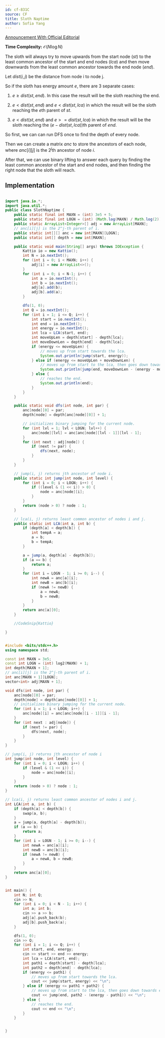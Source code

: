 ```yaml
---
id: cf-831C
source: CF
title: Sloth Naptime
author: Sofia Yang
---
```


[Announcement With Official Editorial](https://codeforces.com/blog/entry/81527)

**Time Complexity:** $\mathcal{O}(N \log N)$

The sloth will always try to move upwards from the start node $(st)$ to the
least common ancestor of the start and end nodes $(lca)$ and then move downwards
from the least common ancestor towards the end node $(end)$.

Let $dist(i, j)$ be the distance from node i to node j.

So if the sloth has energy amount $e$, there are 3 separate cases:

1. $e ≥ dist(st, end)$. In this case the result will be the sloth reaching the
   end.

2. $e < dist(st, end)$ and $e < dist(st, lca)$ in which the result will be the
   sloth reaching the $e$th parent of $st$.

3. $e < dist(st, end)$ and $e >= dist(st, lca)$ in which the result will be the
   sloth reaching the $(e - dist(st, lca))$th parent of $end$.

So first, we can can run DFS once to find the depth of every node.

Then we can create a matrix $anc$ to store the ancestors of each node, where
$anc[i][j]$ is the $2^j$th ancestor of node $i$.

After that, we can use binary lifting to answer each query by finding the least
common ancestor of the start and end nodes, and then finding the right node that
the sloth will reach.

## Implementation

<LanguageSection>

<JavaSection>

```java

import java.io.*;
import java.util.*;
public class SlothNaptime {
	public static final int MAXN = (int) 3e5 + 5;
	public static final int LOGN = (int) (Math.log(MAXN) / Math.log(2)) + 1;
	public static ArrayList<Integer>[] adj = new ArrayList[MAXN];
	// anc[i][j] is the 2^j-th parent of i.
	public static int[][] anc = new int[MAXN][LOGN];
	public static int[] depth = new int[MAXN];

    public static void main(String[] args) throws IOException {
    	Kattio io = new Kattio();
    	int N = io.nextInt();
    	for (int i = 0; i < MAXN; i++) {
    		adj[i] = new ArrayList<>();
    	}
    	for (int i = 0; i < N-1; i++) {
    		int a = io.nextInt();
    		int b = io.nextInt();
    		adj[a].add(b);
    		adj[b].add(a);
    	}

    	dfs(1, 0);
    	int Q = io.nextInt();
    	for (int i = 1; i <= Q; i++) {
    		int start = io.nextInt();
    		int end = io.nextInt();
    		int energy = io.nextInt();
    		int lca = LCA(start, end);
    		int moveUpLen = depth[start] - depth[lca];
    		int moveDownLen = depth[end] - depth[lca];
    		if (energy <= moveUpLen) {
    			// moves up from start towards the lca.
    			System.out.println(jump(start, energy));
    		} else if (energy <= moveUpLen + moveDownLen) {
    			// moves up from start to the lca, then goes down towards end.
    			System.out.println(jump(end, moveDownLen - (energy - moveUpLen)));
    		} else {
    			// reaches the end.
    			System.out.println(end);
    		}
    	}
    }

    public static void dfs(int node, int par) {
    	anc[node][0] = par;
    	depth[node] = depth[anc[node][0]] + 1;

    	// initializes binary jumping for the current node.
    	for (int lvl = 1; lvl < LOGN; lvl++) {
    		anc[node][lvl] = anc[anc[node][lvl - 1]][lvl - 1];
    	}
    	for (int next : adj[node]) {
    		if (next != par) {
    			dfs(next, node);
    		}
    	}
    }

    // jump(i, j) returns jth ancestor of node i.
    public static int jump(int node, int level) {
    	for (int i = 0; i < LOGN; i++) {
    		if ((level & (1 << i)) > 0) {
    			node = anc[node][i];
    		}
    	}
    	return (node > 0) ? node : 1;
    }

    // lca(i, j) returns least common ancestor of nodes i and j.
    public static int LCA(int a, int b) {
    	if (depth[a] < depth[b]) {
    		int tempA = a;
    		a = b;
    		b = tempA;
    	}

    	a = jump(a, depth[a] - depth[b]);
    	if (a == b) {
    		return a;
    	}
    	for (int i = LOGN - 1; i >= 0; i--) {
    		int newA = anc[a][i];
    		int newB = anc[b][i];
    		if (newA != newB) {
    			a = newA;
    			b = newB;
    		}
    	}
    	return anc[a][0];
    }

    //CodeSnip{Kattio}

}

````

</JavaSection>

<CPPSection>

```cpp

#include <bits/stdc++.h>
using namespace std;

const int MAXN = 3e5;
const int LOGN = (int) log2(MAXN) + 1;
int depth[MAXN + 1];
// anc[i][j] is the 2^j-th parent of i.
int anc[MAXN + 1][LOGN];
vector<int> adj[MAXN + 1];

void dfs(int node, int par) {
	anc[node][0] = par;
	depth[node] = depth[anc[node][0]] + 1;
	// initializes binary jumping for the current node.
	for (int i = 1; i < LOGN; i++) {
		anc[node][i] = anc[anc[node][i - 1]][i - 1];
	}
	for (int next : adj[node]) {
		if (next != par) {
			dfs(next, node);
		}
	}
}

// jump(i, j) returns jth ancestor of node i
int jump(int node, int level) {
	for (int i = 0; i < LOGN; i++) {
		if (level & (1 << i)) {
			node = anc[node][i];
		}
	}
	return (node > 0) ? node : 1;
}

// lca(i, j) returns least common ancestor of nodes i and j.
int LCA(int a, int b) {
	if (depth[a] < depth[b]) {
		swap(a, b);
	}
	a = jump(a, depth[a] - depth[b]);
	if (a == b) {
		return a;
	}
	for (int i = LOGN - 1; i >= 0; i--) {
		int newA = anc[a][i];
		int newB = anc[b][i];
		if (newA != newB) {
			a = newA, b = newB;
		}
	}
	return anc[a][0];
}


int main() {
	int N; int Q;
	cin >> N;
	for (int i = 0; i < N - 1; i++) {
		int a; int b;
		cin >> a >> b;
		adj[a].push_back(b);
		adj[b].push_back(a);
	}

	dfs(1, 0);
	cin >> Q;
	for (int i = 1; i <= Q; i++) {
		int start, end, energy;
		cin >> start >> end >> energy;
		int lca = LCA(start, end);
		int path1 = depth[start] - depth[lca];
		int path2 = depth[end] - depth[lca];
		if (energy <= path1) {
			// moves up from start towards the lca.
			cout << jump(start, energy) << "\n";
		} else if (energy <= path1 + path2) {
			// moves up from start to the lca, then goes down towards end.
			cout << jump(end, path2 - (energy - path1)) << "\n";
		} else {
			// reaches the end.
			cout << end << "\n";
		}
	}


}
````

</CPPSection>


</LanguageSection>
